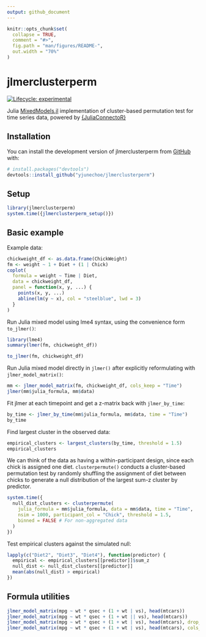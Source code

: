 ```yaml
---
output: github_document
---
```


<!-- README.md is generated from README.Rmd. Please edit that file -->

```r
knitr::opts_chunk$set(
  collapse = TRUE,
  comment = "#>",
  fig.path = "man/figures/README-",
  out.width = "70%"
)
```

# jlmerclusterperm

<!-- badges: start -->
[![Lifecycle: experimental](https://img.shields.io/badge/lifecycle-experimental-orange.svg)](https://lifecycle.r-lib.org/articles/stages.html#experimental)
<!-- badges: end -->

Julia [MixedModels.jl](https://github.com/JuliaStats/MixedModels.jl) implementation of cluster-based permutation test for time series data, powered by [{JuliaConnectoR}](https://github.com/stefan-m-lenz/JuliaConnectoR)

## Installation

You can install the development version of jlmerclusterperm from [GitHub](https://github.com/) with:

``` r
# install.packages("devtools")
devtools::install_github("yjunechoe/jlmerclusterperm")
```

## Setup

```r
library(jlmerclusterperm)
system.time({jlmerclusterperm_setup()})
```

## Basic example

Example data:

```r
chickweight_df <- as.data.frame(ChickWeight)
fm <- weight ~ 1 + Diet + (1 | Chick)
coplot(
  formula = weight ~ Time | Diet,
  data = chickweight_df,
  panel = function(x, y, ...) {
    points(x, y, ...)
    abline(lm(y ~ x), col = "steelblue", lwd = 3)
  }
)
```

Run Julia mixed model using lme4 syntax, using the convenience form `to_jlmer()`:

```r
library(lme4)
summary(lmer(fm, chickweight_df))

to_jlmer(fm, chickweight_df)
```

Run Julia mixed model directly in `jlmer()` after explicitly reformulating with `jlmer_model_matrix()`:

```r
mm <- jlmer_model_matrix(fm, chickweight_df, cols_keep = "Time")
jlmer(mm$julia_formula, mm$data)
```

Fit jlmer at each timepoint and get a z-matrix back with `jlmer_by_time`:

```r
by_time <- jlmer_by_time(mm$julia_formula, mm$data, time = "Time")
by_time
```

Find largest cluster in the observed data:

```r
empirical_clusters <- largest_clusters(by_time, threshold = 1.5)
empirical_clusters
```

We can think of the data as having a within-participant design, since each chick is assigned one diet. `clusterpermute()` conducts a cluster-based permutation test by randomly shuffling the assignment of diet between chicks to generate a null distribution of the largest sum-z cluster by predictor. 

```r
system.time({
  null_dist_clusters <- clusterpermute(
    julia_formula = mm$julia_formula, data = mm$data, time = "Time",
    nsim = 1000, participant_col = "Chick", threshold = 1.5,
    binned = FALSE # For non-aggregated data
  )
})
```

Test empirical clusters against the simulated null:

```r
lapply(c("Diet2", "Diet3", "Diet4"), function(predictor) {
  empirical <- empirical_clusters[[predictor]]$sum_z
  null_dist <- null_dist_clusters[[predictor]]
  mean(abs(null_dist) > empirical)
})
```

## Formula utilities

```r
jlmer_model_matrix(mpg ~ wt * qsec + (1 + wt | vs), head(mtcars))
jlmer_model_matrix(mpg ~ wt * qsec + (1 + wt || vs), head(mtcars))
jlmer_model_matrix(mpg ~ wt * qsec + (1 + wt | vs), head(mtcars), drop_terms = "wt__qsec")
jlmer_model_matrix(mpg ~ wt * qsec + (1 + wt | vs), head(mtcars), cols_keep = TRUE)
```


